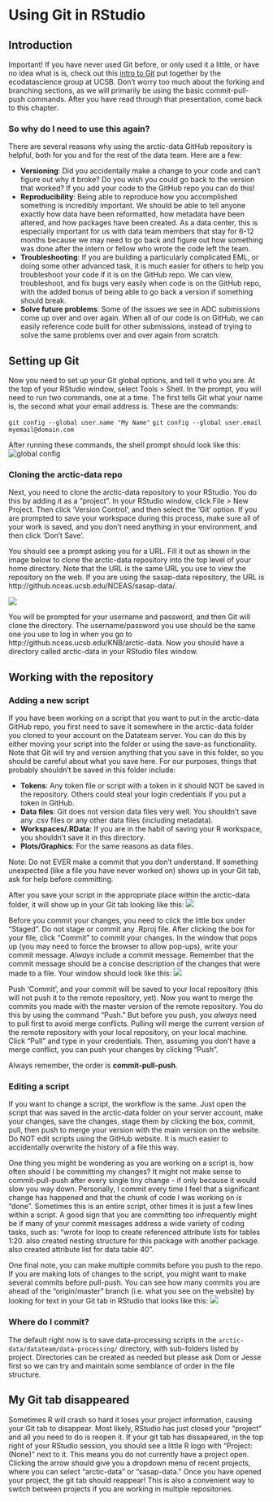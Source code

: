 # Using Git in RStudio

## Introduction

Important! If you have never used Git before, or only used it a little, or have no idea what is is, check out this [intro to Git](https://github.com/eco-data-science/github-intro-2/blob/master/index.pdf) put together by the ecodatascience group at UCSB. 
Don't worry too much about the forking and branching sections, as we will primarily be using the basic commit-pull-push commands. After you have read through that presentation, come back to this chapter.

### So why do I need to use this again?

There are several reasons why using the arctic-data GitHub repository is helpful, both for you and for the rest of the data team. Here are a few:

* **Versioning**: Did you accidentally make a change to your code and can't figure out why it broke? Do you wish you could go back to the version that worked? If you add your code to the GitHub repo you can do this!
* **Reproducibility**: Being able to reproduce how you accomplished something is incredibly important. We should be able to tell anyone exactly how data have been reformatted, how metadata have been altered, and how packages have been created. As a data center, this is especially important for us with data team members that stay for 6-12 months because we may need to go back and figure out how something was done after the intern or fellow who wrote the code left the team.
* **Troubleshooting**: If you are building a particularly complicated EML, or doing some other advanced task, it is much easier for others to help you troubleshoot your code if it is on the GitHub repo. We can view, troubleshoot, and fix bugs very easily when code is on the GitHub repo, with the added bonus of being able to go back a version if something should break.
* **Solve future problems**: Some of the issues we see in ADC submissions come up over and over again. When all of our code is on GitHub, we can easily reference code built for other submissions, instead of trying to solve the same problems over and over again from scratch.

## Setting up Git

Now you need to set up your Git global options, and tell it who you are. At the top of your RStudio window, select Tools > Shell. In the prompt, you will need to run two commands, one at a time. The first tells Git what your name is, the second what your email address is. These are the commands:

`git config --global user.name "My Name"`
`git config --global user.email myemail@domain.com`

After running these commands, the shell prompt should look like this:
![global config](images/shell_config.jpeg)

### Cloning the arctic-data repo

Next, you need to clone the arctic-data repository to your RStudio. You do this by adding it as a "project". In your RStudio window, click File > New Project. Then click 'Version Control', and then select the 'Git' option. If you are prompted to save your workspace during this process, make sure all of your work is saved, and you don't need anything in your environment, and then click 'Don't Save'.

You should see a prompt asking you for a URL. Fill it out as shown in the image below to clone the arctic-data repository into the top level of your home directory. Note that the URL is the same URL you use to view the repository on the web. If you are using the sasap-data repository, the URL is http://github.nceas.ucsb.edu/NCEAS/sasap-data/.

![](images/clone_repo.jpeg)

You will be prompted for your username and password, and then Git will clone the directory. The username/password you use should be the same one you use to log in when you go to http://github.nceas.ucsb.edu/KNB/arctic-data. Now you should have a directory called arctic-data in your RStudio files window.

## Working with the repository

### Adding a new script
If you have been working on a script that you want to put in the arctic-data GitHub repo, you first need to save it somewhere in the arctic-data folder you cloned to your account on the Datateam server. You can do this by either moving your script into the folder or using the save-as functionality. Note that Git will try and version anything that you save in this folder, so you should be careful about what you save here. For our purposes, things that probably shouldn't be saved in this folder include:

* **Tokens**: Any token file or script with a token in it should NOT be saved in the repository. Others could steal your login credentials if you put a token in GitHub.
* **Data files**: Git does not version data files very well. You shouldn't save any .csv files or any other data files (including metadata).
* **Workspaces/.RData**: If you are in the habit of saving your R workspace, you shouldn't save it in this directory.
* **Plots/Graphics**: For the same reasons as data files.

Note: Do not EVER make a commit that you don't understand. If something unexpected (like a file you have never worked on) shows up in your Git tab, ask for help before committing.

After you save your script in the appropriate place within the arctic-data folder, it will show up in your Git tab looking like this:
![](images/unstaged.jpeg)

Before you commit your changes, you need to click the little box under "Staged". Do not stage or commit any .Rproj file. After clicking the box for your file, click "Commit" to commit your changes. In the window that pops up (you may need to force the browser to allow pop-ups), write your commit message. *Always* include a commit message. Remember that the commit message should be a concise description of the changes that were made to a file. Your window should look like this:
![](images/commit.jpeg)

Push 'Commit', and your commit will be saved to your local repository (this will not push it to the remote repository, yet). Now you want to merge the commits you made with the master version of the remote repository. You do this by using the command "Push." But before you push, you *always* need to pull first to avoid merge conflicts. Pulling will merge the current version of the remote repository with your local repository, on your local machine. Click "Pull" and type in your credentials. Then, assuming you don't have a merge conflict, you can push your changes by clicking "Push". 

Always remember, the order is **commit-pull-push**.

### Editing a script

If you want to change a script, the workflow is the same. Just open the script that was saved in the arctic-data folder on your server account, make your changes, save the changes, stage them by clicking the box, commit, pull, then push to merge your version with the main version on the website. Do NOT edit scripts using the GitHub website. It is much easier to accidentally overwrite the history of a file this way.

One thing you might be wondering as you are working on a script is, how often should I be committing my changes? It might not make sense to commit-pull-push after every single tiny change - if only because it would slow you way down. Personally, I commit every time I feel that a significant change has happened and that the chunk of code I was working on is "done". Sometimes this is an entire script, other times it is just a few lines within a script. A good sign that you are committing too infrequently might be if many of your commit messages address a wide variety of coding tasks, such as: "wrote for loop to create referenced attribute lists for tables 1:20. also created nesting structure for this package with another package. also created attribute list for data table 40".

One final note, you can make multiple commits before you push to the repo. If you are making lots of changes to the script, you might want to make several commits before pull-push. You can see how many commits you are ahead of the "origin/master" branch (i.e. what you see on the website) by looking for text in your Git tab in RStudio that looks like this:
![](images/multiple_commits.jpeg)

### Where do I commit?

The default right now is to save data-processing scripts in the `arctic-data/datateam/data-processing/` directory, with sub-folders listed by project. Directories can be created as needed but please ask Dom or Jesse first so we can try and maintain some semblance of order in the file structure. 

## My Git tab disappeared

Sometimes R will crash so hard it loses your project information, causing your Git tab to disappear. Most likely, RStudio has just closed your "project" and all you need to do is reopen it. If your git tab has dissapeared, in the top right of your RStudio session, you should see a little R logo with "Project: (None)" next to it. This means you do not currently have a project open. Clicking the arrow should give you a dropdown menu of recent projects, where you can select "arctic-data" or "sasap-data." Once you have opened your project, the git tab should reappear! This is also a convenient way to switch between projects if you are working in multiple repositories.